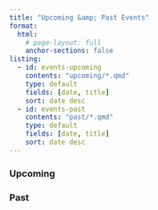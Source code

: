 ```yaml
---
title: "Upcoming &amp; Past Events"
format:
  html:
    # page-layout: full
    anchor-sections: false
listing:
  - id: events-upcoming
    contents: "upcoming/*.qmd"
    type: default
    fields: [date, title]
    sort: date desc
  - id: events-past
    contents: "past/*.qmd"
    type: default
    fields: [date, title]
    sort: date desc
---
```


### Upcoming

:::{#events-upcoming}
:::

### Past

:::{#events-past}
:::
